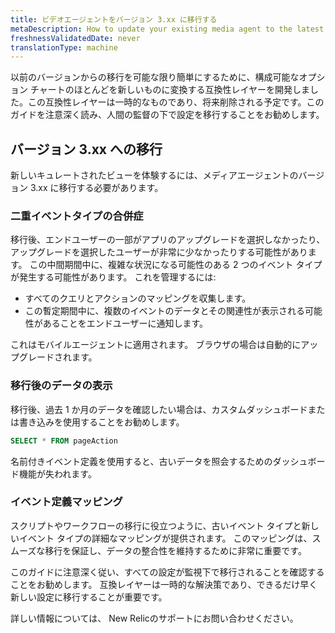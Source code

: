 ```yaml
---
title: ビデオエージェントをバージョン 3.xx に移行する
metaDescription: How to update your existing media agent to the latest version.
freshnessValidatedDate: never
translationType: machine
---
```


以前のバージョンからの移行を可能な限り簡単にするために、構成可能なオプション チャートのほとんどを新しいものに変換する互換性レイヤーを開発しました。この互換性レイヤーは一時的なものであり、将来削除される予定です。このガイドを注意深く読み、人間の監督の下で設定を移行することをお勧めします。

## バージョン 3.xx への移行

新しいキュレートされたビューを体験するには、メディアエージェントのバージョン 3.xx に移行する必要があります。

### 二重イベントタイプの合併症

移行後、エンドユーザーの一部がアプリのアップグレードを選択しなかったり、アップグレードを選択したユーザーが非常に少なかったりする可能性があります。 この中間期間中に、複雑な状況になる可能性のある 2 つのイベント タイプが発生する可能性があります。 これを管理するには:

* すべてのクエリとアクションのマッピングを収集します。
* この暫定期間中に、複数のイベントのデータとその関連性が表示される可能性があることをエンドユーザーに通知します。

<Callout variant="important">
  これはモバイルエージェントに適用されます。 ブラウザの場合は自動的にアップグレードされます。
</Callout>

### 移行後のデータの表示

移行後、過去 1 か月のデータを確認したい場合は、カスタムダッシュボードまたは書き込みを使用することをお勧めします。

```sql
SELECT * FROM pageAction
```

<Callout variant="important">
  名前付きイベント定義を使用すると、古いデータを照会するためのダッシュボード機能が失われます。
</Callout>

### イベント定義マッピング

スクリプトやワークフローの移行に役立つように、古いイベント タイプと新しいイベント タイプの詳細なマッピングが提供されます。 このマッピングは、スムーズな移行を保証し、データの整合性を維持するために非常に重要です。

このガイドに注意深く従い、すべての設定が監視下で移行されることを確認することをお勧めします。 互換レイヤーは一時的な解決策であり、できるだけ早く新しい設定に移行することが重要です。

詳しい情報については、 New Relicのサポートにお問い合わせください。
